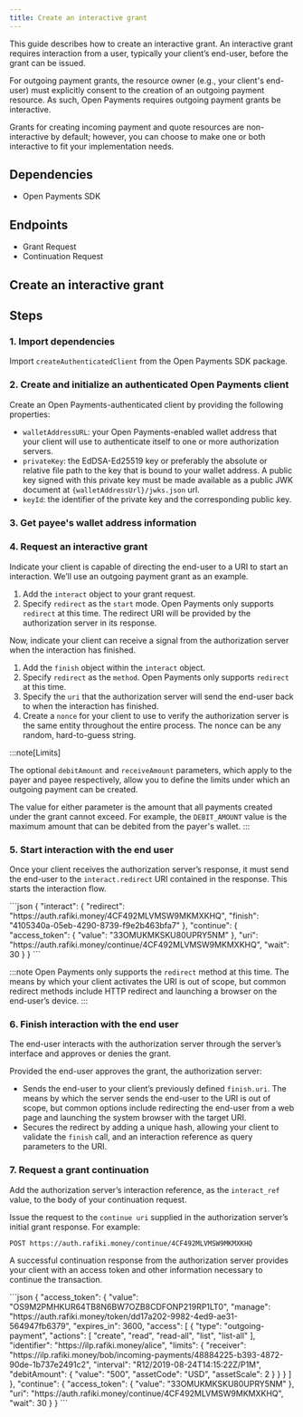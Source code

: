 ```yaml
---
title: Create an interactive grant
---
```



This guide describes how to create an interactive grant. An interactive grant requires interaction from a user, typically your client’s end-user, before the grant can be issued.

For outgoing payment grants, the resource owner (e.g., your client's end-user) must explicitly consent to the creation of an outgoing payment resource. As such, Open Payments requires outgoing payment grants be interactive.

Grants for creating incoming payment and quote resources are non-interactive by default; however, you can choose to make one or both interactive to fit your implementation needs.

## Dependencies

- <LinkOut href='https://github.com/interledger/open-payments/tree/main/packages/open-payments'>
    Open Payments SDK
  </LinkOut>

<HttpSig />

## Endpoints

- <LinkOut href='https://openpayments.guide/apis/auth-server/operations/post-request/'>
    Grant Request
  </LinkOut>
- <LinkOut href='https://openpayments.guide/apis/auth-server/operations/post-continue/'>
    Continuation Request
  </LinkOut>

## Create an interactive grant

<Tabs>
<TabItem label='TypeScript'>
<Ts />

## Steps

### 1. Import dependencies

Import `createAuthenticatedClient` from the Open Payments SDK package.

<ChunkedSnippet
  source='https://raw.githubusercontent.com/interledger/open-payments-snippets/main/grant/grant-outgoing-payment.ts'
  chunk='1'
/>

### 2. Create and initialize an authenticated Open Payments client

Create an Open Payments-authenticated client by providing the following properties:

- `walletAddressURL`: your Open Payments-enabled wallet address that your client will use to authenticate itself to one or more authorization servers.
- `privateKey`: the EdDSA-Ed25519 key or preferably the absolute or relative file path to the key that is bound to your wallet address. A public key signed with this private key must be made available as a public JWK document at `{walletAddressUrl}/jwks.json` url.
- `keyId`: the identifier of the private key and the corresponding public key.

<ChunkedSnippet
  source='https://raw.githubusercontent.com/interledger/open-payments-snippets/main/grant/grant-outgoing-payment.ts'
  chunk='2'
/>

### 3. Get payee's wallet address information

<ChunkedSnippet
  source='https://raw.githubusercontent.com/interledger/open-payments-snippets/main/grant/grant-outgoing-payment.ts'
  chunk='3'
/>

### 4. Request an interactive grant

Indicate your client is capable of directing the end-user to a URI to start an interaction. We’ll use an outgoing payment grant as an example.

1. Add the `interact` object to your grant request.
2. Specify `redirect` as the `start` mode. Open Payments only supports `redirect` at this time. The redirect URI will be provided by the authorization server in its response.

Now, indicate your client can receive a signal from the authorization server when the interaction has finished.

1. Add the `finish` object within the `interact` object.
2. Specify `redirect` as the `method`. Open Payments only supports `redirect` at this time.
3. Specify the `uri` that the authorization server will send the end-user back to when the interaction has finished.
4. Create a `nonce` for your client to use to verify the authorization server is the same entity throughout the entire process. The nonce can be any random, hard-to-guess string.

<ChunkedSnippet
  source='https://raw.githubusercontent.com/interledger/open-payments-snippets/main/grant/grant-outgoing-payment.ts'
  chunk='4'
/>

:::note[Limits]

The optional `debitAmount` and `receiveAmount` parameters, which apply to the payer and payee respectively, allow you to define the limits under which an outgoing payment can be created.

The value for either parameter is the amount that all payments created under the grant cannot exceed. For example, the `DEBIT_AMOUNT` value is the maximum amount that can be debited from the payer's wallet.
:::

<ChunkedSnippet
  source='https://raw.githubusercontent.com/interledger/open-payments-snippets/main/grant/grant-outgoing-payment.ts'
  chunk='5'
/>

### 5. Start interaction with the end user

Once your client receives the authorization server’s response, it must send the end-user to the `interact.redirect` URI contained in the response. This starts the interaction flow.

<CodeBlock title="Example response">
```json
{
  "interact": {
    "redirect": "https://auth.rafiki.money/4CF492MLVMSW9MKMXKHQ",
    "finish": "4105340a-05eb-4290-8739-f9e2b463bfa7"
  },
  "continue": {
    "access_token": {
      "value": "33OMUKMKSKU80UPRY5NM"
    },
    "uri": "https://auth.rafiki.money/continue/4CF492MLVMSW9MKMXKHQ",
    "wait": 30
  }
}
```
</CodeBlock>

:::note
Open Payments only supports the `redirect` method at this time. The means by which your client activates the URI is out of scope, but common redirect methods include HTTP redirect and launching a browser on the end-user’s device.
:::

### 6. Finish interaction with the end user

The end-user interacts with the authorization server through the server’s interface and approves or denies the grant.

Provided the end-user approves the grant, the authorization server:

- Sends the end-user to your client’s previously defined `finish.uri`. The means by which the server sends the end-user to the URI is out of scope, but common options include redirecting the end-user from a web page and launching the system browser with the target URI.
- Secures the redirect by adding a unique hash, allowing your client to validate the `finish` call, and an interaction reference as query parameters to the URI.

### 7. Request a grant continuation

Add the authorization server’s interaction reference, as the `interact_ref` value, to the body of your continuation request.

<ChunkedSnippet
  source='https://raw.githubusercontent.com/interledger/open-payments-snippets/main/grant/grant-continuation.ts'
  chunk='3'
/>

Issue the request to the `continue uri` supplied in the authorization server’s initial grant response. For example:

`POST https://auth.rafiki.money/continue/4CF492MLVMSW9MKMXKHQ`

A successful continuation response from the authorization server provides your client with an access token and other information necessary to continue the transaction.

<CodeBlock title="Example response">
```json
{
  "access_token": {
    "value": "OS9M2PMHKUR64TB8N6BW7OZB8CDFONP219RP1LT0",
    "manage": "https://auth.rafiki.money/token/dd17a202-9982-4ed9-ae31-564947fb6379",
    "expires_in": 3600,
    "access": [
      {
        "type": "outgoing-payment",
        "actions": [
          "create",
          "read",
          "read-all",
          "list",
          "list-all"
        ],
        "identifier": "https://ilp.rafiki.money/alice",
        "limits": {
          "receiver": "https://ilp.rafiki.money/bob/incoming-payments/48884225-b393-4872-90de-1b737e2491c2",
          "interval": "R12/2019-08-24T14:15:22Z/P1M",
          "debitAmount": {
            "value": "500",
            "assetCode": "USD",
            "assetScale": 2
          }
        }
      }
    ]
  },
  "continue": {
    "access_token": {
      "value": "33OMUKMKSKU80UPRY5NM"
    },
    "uri": "https://auth.rafiki.money/continue/4CF492MLVMSW9MKMXKHQ",
    "wait": 30
  }
}
```
</CodeBlock>

</TabItem>
</Tabs>
